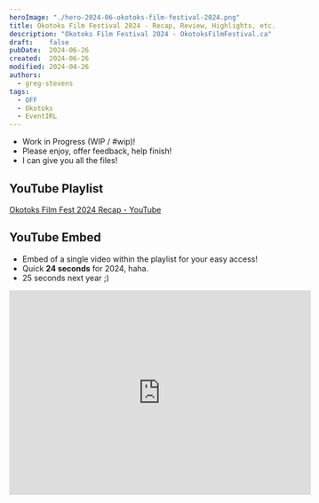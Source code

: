 ```yaml
---
heroImage: "./hero-2024-06-okotoks-film-festival-2024.png"
title: Okotoks Film Festival 2024 - Recap, Review, Highlights, etc.
description: "Okotoks Film Festival 2024 - OkotoksFilmFestival.ca"
draft:    false
pubDate:  2024-06-26
created:  2024-06-26
modified: 2024-04-26
authors:
  - greg-stevens
tags:
  - OFF
  - Okotoks
  - EventIRL
---
```


- Work in Progress (WIP / #wip)!
- Please enjoy, offer feedback, help finish!
- I can give you all the files!

## YouTube Playlist
[Okotoks Film Fest 2024 Recap - YouTube](https://www.youtube.com/playlist?list=PLjpHcNMb8OOWVsEldIAaBAhBDT8FGe0Ww)

## YouTube Embed
- Embed of a single video within the playlist for your easy access!
- Quick **24 seconds** for 2024, haha.
- 25 seconds next year ;)

<iframe width="543" height="369" src="https://www.youtube.com/embed/SD6s3lg0LmQ?list=PLjpHcNMb8OOWVsEldIAaBAhBDT8FGe0Ww" title="24secs for OFF 2024! A Video About a Film Festival! Trailer4.2.4" frameborder="0" allow="accelerometer; autoplay; clipboard-write; encrypted-media; gyroscope; picture-in-picture; web-share" referrerpolicy="strict-origin-when-cross-origin" allowfullscreen></iframe>